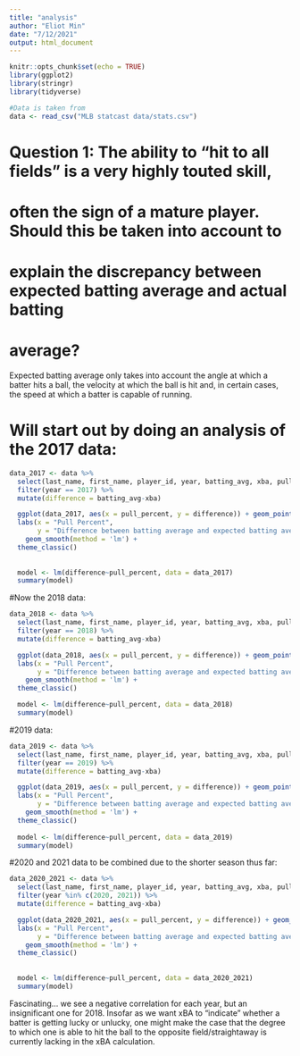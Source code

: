 ```yaml
---
title: "analysis"
author: "Eliot Min"
date: "7/12/2021"
output: html_document
---
```


```r
knitr::opts_chunk$set(echo = TRUE)
library(ggplot2)
library(stringr)
library(tidyverse)
```

```r

#Data is taken from 
data <- read_csv("MLB statcast data/stats.csv")

```

# Question 1: The ability to "hit to all fields" is a very highly touted skill,
# often the sign of a mature player. Should this be taken into account to
# explain the discrepancy between expected batting average and actual batting
# average? 

Expected batting average only takes into account the angle at which a batter hits a ball, the velocity at which the ball is hit and, in certain cases, the speed at which a batter is capable of running.

# Will start out by doing an analysis of the 2017 data:

```r

data_2017 <- data %>%
  select(last_name, first_name, player_id, year, batting_avg, xba, pull_percent, straightaway_percent, opposite_percent) %>%
  filter(year == 2017) %>%
  mutate(difference = batting_avg-xba)

  ggplot(data_2017, aes(x = pull_percent, y = difference)) + geom_point() + 
  labs(x = "Pull Percent", 
       y = "Difference between batting average and expected batting average") +
    geom_smooth(method = 'lm') +
  theme_classic()
  
  
  model <- lm(difference~pull_percent, data = data_2017)
  summary(model)

```

#Now the 2018 data:


```r

data_2018 <- data %>%
  select(last_name, first_name, player_id, year, batting_avg, xba, pull_percent, straightaway_percent, opposite_percent) %>%
  filter(year == 2018) %>%
  mutate(difference = batting_avg-xba)

  ggplot(data_2018, aes(x = pull_percent, y = difference)) + geom_point() + 
  labs(x = "Pull Percent", 
       y = "Difference between batting average and expected batting average") +
    geom_smooth(method = 'lm') +
  theme_classic()

  model <- lm(difference~pull_percent, data = data_2018)
  summary(model)
```

#2019 data:


```r

data_2019 <- data %>%
  select(last_name, first_name, player_id, year, batting_avg, xba, pull_percent, straightaway_percent, opposite_percent) %>%
  filter(year == 2019) %>%
  mutate(difference = batting_avg-xba)

  ggplot(data_2019, aes(x = pull_percent, y = difference)) + geom_point() + 
  labs(x = "Pull Percent", 
       y = "Difference between batting average and expected batting average") +
    geom_smooth(method = 'lm') +
  theme_classic()
  
  model <- lm(difference~pull_percent, data = data_2019)
  summary(model)

```

#2020 and 2021 data to be combined due to the shorter season thus far:


```r

data_2020_2021 <- data %>%
  select(last_name, first_name, player_id, year, batting_avg, xba, pull_percent, straightaway_percent, opposite_percent) %>%
  filter(year %in% c(2020, 2021)) %>%
  mutate(difference = batting_avg-xba)

  ggplot(data_2020_2021, aes(x = pull_percent, y = difference)) + geom_point() + 
  labs(x = "Pull Percent", 
       y = "Difference between batting average and expected batting average") +
    geom_smooth(method = 'lm') +
  theme_classic()
  
  
  model <- lm(difference~pull_percent, data = data_2020_2021)
  summary(model)

```

Fascinating... we see a negative correlation for each year, but an insignificant
one for 2018. Insofar as we want xBA to "indicate" whether a batter is getting
lucky or unlucky, one might make the case that the degree to which one is able
to hit the ball to the opposite field/straightaway is currently lacking in the xBA calculation.
